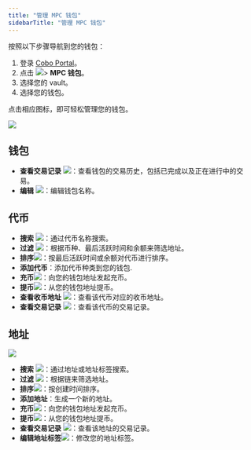 ```yaml
---
title: "管理 MPC 钱包"
sidebarTitle: "管理 MPC 钱包"
---
```


按照以下步骤导航到您的钱包：

1. 登录 [Cobo Portal](https://portal.cobo.com/login)。
2. 点击 <img src="/cn/images/mpc-wallet/wallets-icon.svg" className="icon"></img>> **MPC 钱包**。
3. 选择您的 vault。
4. 选择您的钱包。

点击相应图标，即可轻松管理您的钱包。

<img src="/cn/images/mpc-wallet/manage-wallet-token.png" className="screenshot_full_screen"/>

## 钱包

- **查看交易记录** <img src="/en/images/mpc-wallet/icon_view transactions.svg" className="icon"></img>：查看钱包的交易历史，包括已完成以及正在进行中的交易。
- **编辑** <img src="/en/images/mpc-wallet/icon_edit.svg" className="icon"></img>：编辑钱包名称。

## 代币

- **搜索** <img src="/cn/images/mpc-wallet/icon_search.svg" className="icon"></img>：通过代币名称搜索。
- **过滤** <img src="/cn/images/mpc-wallet/icon_filter.svg" className="icon"></img>：根据币种、最后活跃时间和余额来筛选地址。
- **排序**<img src="/cn/images/mpc-wallet/icon_sort.svg" className="icon"></img>：按最后活跃时间或余额对代币进行排序。
- **添加代币**：添加代币种类到您的钱包.
- **充币**<img src="/cn/images/mpc-wallet/icon_deposit.svg" className="icon"></img>：向您的钱包地址发起充币。
- **提币**<img src="/cn/images/mpc-wallet/icon_withdraw.svg" className="icon"></img>：从您的钱包地址提币。
- **查看收币地址** <img src="/en/images/mpc-wallet/icon_deposit address.svg" className="icon"></img>：查看该代币对应的收币地址。
- **查看交易记录** <img src="/en/images/mpc-wallet/icon_view transactions.svg" className="icon"></img>：查看该代币的交易记录。

## 地址

<img src="/cn/images/mpc-wallet/manage-address.png" className="screenshot_full_screen"/>

- **搜索** <img src="/cn/images/mpc-wallet/icon_search.svg" className="icon"></img>：通过地址或地址标签搜索。
- **过滤** <img src="/cn/images/mpc-wallet/icon_filter.svg" className="icon"></img>：根据链来筛选地址。
- **排序**<img src="/cn/images/mpc-wallet/icon_sort.svg" className="icon"></img>：按创建时间排序。
- **添加地址**：生成一个新的地址。
- **充币**<img src="/cn/images/mpc-wallet/icon_deposit.svg" className="icon"></img>：向您的钱包地址发起充币。
- **提币**<img src="/cn/images/mpc-wallet/icon_withdraw.svg" className="icon"></img>：从您的钱包地址提币。
- **查看交易记录** <img src="/en/images/mpc-wallet/icon_view transactions.svg" className="icon"></img>：查看该地址的交易记录。
- **编辑地址标签**<img src="/cn/images/mpc-wallet/icon_edit.svg" className="icon"></img>：修改您的地址标签。
